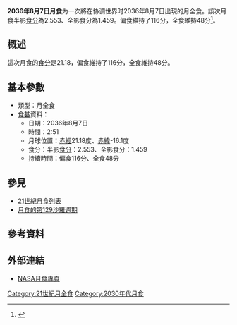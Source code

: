 {{future}}
{{Infobox lunar eclipse
| date        = 2036年8月7日
| time        = 2:51
| nature     = 月全食
| saros       = 129
| gamma           = 0.200
| magnitude      = 半影食分：2.553<br/>全影食分：1.459
| par_duration   = 116分
| tot_duration    = 48分
| chart               = Lunar eclipse chart close-2036Aug07.png
}}
'''2036年8月7日月食'''为一次將在协调世界时2036年8月7日出現的月全食。該次月食半影[[食分|食分]]為2.553、全影食分為1.459。偏食維持了116分，全食維持48分<ref name="nasa_catalog_list">{{cite web|url=http://sunearth.gsfc.nasa.gov/eclipse/LEcat/LE2001-2100.html|title=Lunar Eclipses: 2001 to 2100|language=en|publisher=[[NASA|NASA]]|archiveurl=https://web.archive.org/web/19990202141830/http://sunearth.gsfc.nasa.gov/eclipse/LEcat/LE2001-2100.html|archivedate=1999-02-02|deadurl=yes|accessdate=2016-09-10}}</ref>。

== 概述 ==
這次月食的[[食分|食分]]是21.18，偏食維持了116分，全食維持48分。

== 基本參數 ==
{{NoteUTC}}
* 類型：月全食
*[[食甚|食甚]]資料：
** 日期：2036年8月7日
** 時間：2:51
** 月球位置：[[赤經|赤經]]21.18度、[[赤緯|赤緯]]-16.1度
** 食分：半影[[食分|食分]]：2.553、全影食分：1.459
** 持續時間：偏食116分、全食48分

== 參見 ==
{{portal box|天文學}}
* [[21世紀月食列表|21世紀月食列表]]
* [[月食的第129沙羅週期|月食的第129沙羅週期]]

== 參考資料 ==
{{reflist}}

== 外部連結 ==
* [http://eclipse.gsfc.nasa.gov/lunar.html NASA月食專頁]{{Wayback|url=http://eclipse.gsfc.nasa.gov/lunar.html |date=20181231235927 }}{{en icon}}
{{Lunar-eclipse-stub}}
{{月食}}

[[Category:21世紀月全食|Category:21世紀月全食]]
[[Category:2030年代月食|Category:2030年代月食]]